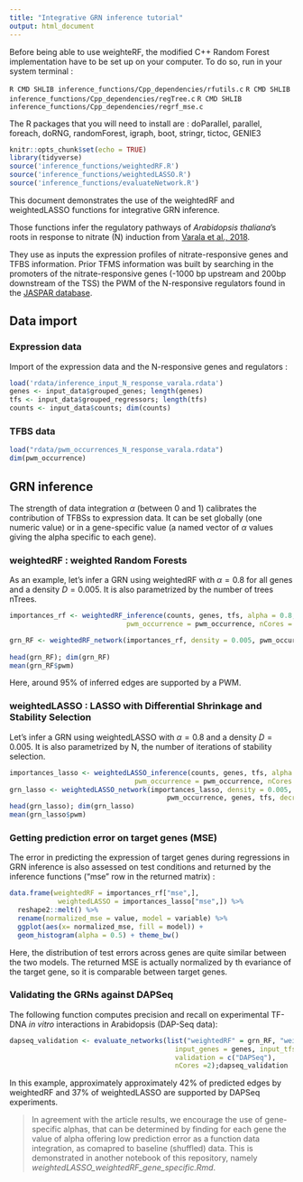 ```yaml
---
title: "Integrative GRN inference tutorial"
output: html_document
---
```


Before being able to use weighteRF, the modified C++ Random Forest implementation have to be set up on your computer. To do so, run in your system terminal :

```R CMD SHLIB inference_functions/Cpp_dependencies/rfutils.c```
```R CMD SHLIB inference_functions/Cpp_dependencies/regTree.c```
```R CMD SHLIB inference_functions/Cpp_dependencies/regrf_mse.c```

The R packages that you will need to install are :
doParallel, parallel, foreach, doRNG, randomForest, igraph, boot, stringr, tictoc, GENIE3

```r
knitr::opts_chunk$set(echo = TRUE)
library(tidyverse)
source('inference_functions/weightedRF.R')
source('inference_functions/weightedLASSO.R')
source('inference_functions/evaluateNetwork.R')
```

This document demonstrates the use of the weightedRF and weightedLASSO functions for integrative GRN inference.

Those functions infer the regulatory pathways of *Arabidopsis thaliana*'s roots in response to nitrate (N) induction from [Varala et al., 2018](https://www.ncbi.nlm.nih.gov/geo/query/acc.cgi?acc=GSE97500).

They use as inputs the expression profiles of nitrate-responsive genes and TFBS information. 
Prior TFMS information was built by searching in the promoters of the nitrate-responsive genes (-1000 bp upstream and 200bp downstream of the TSS) the PWM of the N-responsive regulators found in the [JASPAR database](https://jaspar.genereg.net/). 

## Data import

### Expression data

Import of the expression data and the N-responsive genes and regulators :

```r
load('rdata/inference_input_N_response_varala.rdata')
genes <- input_data$grouped_genes; length(genes)
tfs <- input_data$grouped_regressors; length(tfs)
counts <- input_data$counts; dim(counts)
```

### TFBS data


```r
load("rdata/pwm_occurrences_N_response_varala.rdata")
dim(pwm_occurrence)
```

## GRN inference

The strength of data integration $\alpha$ (between 0 and 1) calibrates the contribution of TFBSs to expression data. It can be set globally (one numeric value) or in a gene-specific value (a named vector of $\alpha$ values giving the alpha specific to each gene).

### weightedRF : weighted Random Forests

As an example, let's infer a GRN using weightedRF with $\alpha=0.8$ for all genes and a density $D = 0.005$.
It is also parametrized by the number of trees nTrees.

```r
importances_rf <- weightedRF_inference(counts, genes, tfs, alpha = 0.8, nTrees = 500,
                             pwm_occurrence = pwm_occurrence, nCores = 25)

grn_RF <- weightedRF_network(importances_rf, density = 0.005, pwm_occurrence, genes, tfs)
  
head(grn_RF); dim(grn_RF)
mean(grn_RF$pwm)
```
Here, around 95% of inferred edges are supported by a PWM.

### weightedLASSO : LASSO with Differential Shrinkage and Stability Selection

Let's infer a GRN using weightedLASSO with $\alpha=0.8$ and a density $D = 0.005$.
It is also parametrized by N, the number of iterations of stability selection.


```r
importances_lasso <- weightedLASSO_inference(counts, genes, tfs, alpha = 0.8, N = 50,
                               pwm_occurrence = pwm_occurrence, nCores = 30)
grn_lasso <- weightedLASSO_network(importances_lasso, density = 0.005, 
                                       pwm_occurrence, genes, tfs, decreasing = TRUE)
head(grn_lasso); dim(grn_lasso)
mean(grn_lasso$pwm)
```


### Getting prediction error on target genes (MSE)

The error in predicting the expression of target genes during regressions in GRN inference is also assessed on test conditions and returned by the inference functions ("mse" row in the returned matrix) :

```r
data.frame(weightedRF = importances_rf["mse",],
            weightedLASSO = importances_lasso["mse",]) %>%
  reshape2::melt() %>%
  rename(normalized_mse = value, model = variable) %>%
  ggplot(aes(x= normalized_mse, fill = model)) +
  geom_histogram(alpha = 0.5) + theme_bw()

```

Here, the distribution of test errors across genes are quite similar between the two models.
The returned MSE is actually normalized by th evariance of the target gene, so it is comparable between target genes.

### Validating the GRNs against DAPSeq

The following function computes precision and recall on experimental TF-DNA *in vitro* interactions in Arabidopsis (DAP-Seq data):

```r
dapseq_validation <- evaluate_networks(list("weightedRF" = grn_RF, "weightedLASSO" = grn_lasso), 
                                         input_genes = genes, input_tfs = tfs, 
                                         validation = c("DAPSeq"),
                                         nCores =2);dapseq_validation
```

In this example, approximately approximately 42% of predicted edges by weightedRF and 37% of weightedLASSO are supported by DAPSeq experiments.

> In agreement with the article results, we encourage the use of gene-specific alphas, that can be determined by finding for each gene the value of alpha offering low prediction error as a function data integration, as comapred to baseline (shuffled) data. This is demonstrated in another notebook of this repository, namely _weightedLASSO_weightedRF_gene_specific.Rmd_. 

